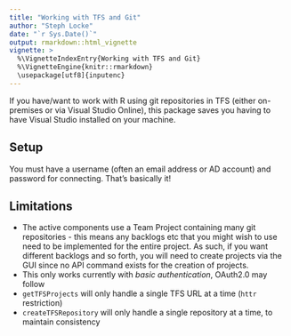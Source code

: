 ```yaml
---
title: "Working with TFS and Git"
author: "Steph Locke"
date: "`r Sys.Date()`"
output: rmarkdown::html_vignette
vignette: >
  %\VignetteIndexEntry{Working with TFS and Git}
  %\VignetteEngine{knitr::rmarkdown}
  \usepackage[utf8]{inputenc}
---
```


If you have/want to work with R using git repositories in TFS (either on-premises or via Visual Studio Online), this package saves you having to have Visual Studio installed on your machine.

## Setup

You must have a username (often an email address or AD account) and password for connecting. That's basically it!


## Limitations

- The active components use a Team Project containing many git repositories - this means any backlogs etc that you might wish to use need to be implemented for the entire project. As such, if you want different backlogs and so forth, you will need to create projects via the GUI since no API command exists for the creation of projects.
- This only works currently with *basic authentication*, OAuth2.0 may follow
- `getTFSProjects` will only handle a single TFS URL at a time (`httr` restriction)
- `createTFSRepository` will only handle a single repository at a time, to maintain consistency
